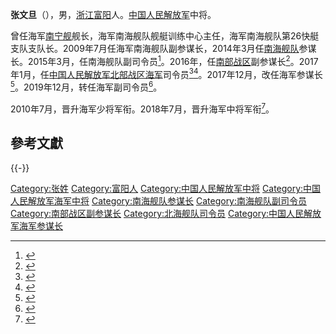 {{中国人民解放军将领
| name = 张文旦
| image name = Zhang Wendan.jpg
| width = 
| job = 
| period =
| birthname = 
| other_names = 
| foreign_names =
| english_names =
| Sex = 男
| date of birth =
| place of birth =
| date of death =  
| place of death = 
| nationality = {{PRC}}
| residence = 
| languages = 
| height = 
| weight = 
| party = {{CPC}}
| rank = [[File:PLAAF-0719-LTG.png|25px]][[中国人民解放军海军中将|中国人民解放军海军中将]]
| spouse = 
| relatives = 
| educate = 
| past = 
| work =
| award = 
| rankrecord= 
}}
'''张文旦'''（{{bd|1958年|1月|}}），男，[[浙江|浙江]][[富阳|富阳]]人。[[中国人民解放军|中国人民解放军]]中将。

曾任海军[[南宁号导弹驱逐舰|南宁舰]]舰长，海军南海舰队舰艇训练中心主任，海军南海舰队第26快艇支队支队长。2009年7月任海军南海舰队副参谋长，2014年3月任[[南海舰队|南海舰队]]参谋长。2015年3月，任南海舰队副司令员<ref>{{cite news|title=南海舰队人事调整:原参谋长张文旦转任副司令员|url=http://news.sina.com.cn/c/2015-03-23/010931633095.shtml|accessdate=2017-02-06|work=新浪新闻|archive-date=2019-08-03|archive-url=https://web.archive.org/web/20190803040854/http://news.sina.com.cn/c/2015-03-23/010931633095.shtml}}</ref>。2016年，任[[南部战区|南部战区]]副参谋长<ref>{{cite news|title=张文旦少将任南部战区副参谋长，曾任南海舰队副司令员|url=http://www.thepaper.cn/newsDetail_forward_1576669|accessdate=2017-02-06|newspaper=澎湃新闻|archive-date=2019-08-05|archive-url=https://web.archive.org/web/20190805111754/http://www.thepaper.cn/newsDetail_forward_1576669}}</ref>。2017年1月，任[[中国人民解放军北部战区海军|中国人民解放军北部战区海军]]司令员<ref>{{cite news|title=张文旦任北部战区海军司令员，曾任南部战区副参谋长等职|url=http://www.thepaper.cn/newsDetail_forward_1605377|accessdate=2017-02-06|newspaper=澎湃新闻|archive-date=2019-02-07|archive-url=https://web.archive.org/web/20190207020755/http://www.thepaper.cn/newsDetail_forward_1605377|dead-url=no}}</ref><ref>{{cite news|title=海军三大舰队司令员集中换帅：跨区交流任用，调整间隔期缩短|url=http://www.thepaper.cn/newsDetail_forward_1605939|accessdate=2017-02-06|newspaper=澎湃新闻|archive-date=2019-08-01|archive-url=https://web.archive.org/web/20190801070319/http://www.thepaper.cn/newsDetail_forward_1605939}}</ref>。2017年12月，改任海军参谋长<ref>{{cite web|title=环球网：张文旦调任海军参谋长，李玉杰出任北海舰队司令员|url=http://www.thepaper.cn/newsDetail_forward_1943267|website=澎湃新闻|accessdate=2018-01-09|archive-date=2018-01-10|archive-url=https://web.archive.org/web/20180110072617/http://www.thepaper.cn/newsDetail_forward_1943267|dead-url=no}}</ref>。2019年12月，转任海军副司令员<ref>{{cite web |title=海军张文旦副司令员亲临西藏八宿县人民医院检查督导中心对口医疗帮扶情况 |url=http://www.455hospital.cn/notice/news/2c90e48270e1feea0172546ab8543cdf.html |website=海军特色医学中心 |accessdate=2020-06-04 |date=2020-05-27 |archive-date=2021-06-12 |archive-url=https://web.archive.org/web/20210612213542/http://www.455hospital.cn/notice/news/2c90e48270e1feea0172546ab8543cdf.html }}</ref>。

2010年7月，晋升海军少将军衔。2018年7月，晋升海军中将军衔<ref>{{cite web |title=海军参谋长张文旦晋升海军中将，张少兵等14人晋升海军少将 |url=https://www.thepaper.cn/newsDetail_forward_2300200 |website=澎湃新闻 |accessdate=2018-07-28 |archive-date=2019-08-07 |archive-url=https://web.archive.org/web/20190807054110/https://www.thepaper.cn/newsDetail_forward_2300200 }}</ref>。

==參考文獻==
{{reflist}}

{{-}}
{{start box}}
{{s-mil|pla}}
{{s-before|[[邱延鹏|邱延鹏]]}}
{{s-title|[[中国人民解放军海军|中国人民解放军海军]]参谋长|2017年12月-2019年12月}}
{{s-after|[[李玉杰|李玉杰]]|rows=2}}
{{s-before|[[袁誉柏|袁誉柏]]}}
{{s-title|[[中国人民解放军北部战区海军|中国人民解放军北部战区海军]]司令员|2017年1月-2017年12月}}
{{s-before|[[魏学义|魏学义]]}}
{{s-title|[[中国人民解放军海军|中国人民解放军海军]][[南海舰队|南海舰队]]参谋长|2014年3月—2015年3月}} 
{{s-after|[[郭玉军|郭玉军]]}}
{{end box}}
[[Category:张姓|Category:张姓]]
[[Category:富阳人|Category:富阳人]]
[[Category:中国人民解放军中将|Category:中国人民解放军中将]]
[[Category:中国人民解放军海军中将|Category:中国人民解放军海军中将]]
[[Category:南海舰队参谋长|Category:南海舰队参谋长]]
[[Category:南海舰队副司令员|Category:南海舰队副司令员]]
[[Category:南部战区副参谋长|Category:南部战区副参谋长]]
[[Category:北海舰队司令员|Category:北海舰队司令员]]
[[Category:中国人民解放军海军参谋长|Category:中国人民解放军海军参谋长]]